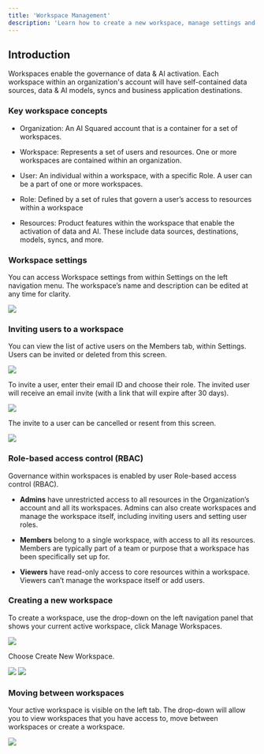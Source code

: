 ```yaml
---
title: 'Workspace Management'
description: 'Learn how to create a new workspace, manage settings and workspace users.'
---
```


## Introduction

Workspaces enable the governance of data & AI activation. Each workspace within an organization's account will have self-contained data sources, data & AI models, syncs and business application destinations.

### Key workspace concepts

- Organization: An AI Squared account that is a container for a set of workspaces.

- Workspace: Represents a set of users and resources. One or more workspaces are contained within an organization.

- User: An individual within a workspace, with a specific Role. A user can be a part of one or more workspaces.

- Role: Defined by a set of rules that govern a user’s access to resources within a workspace

- Resources: Product features within the workspace that enable the activation of data and AI. These include data sources, destinations, models, syncs, and more.

### Workspace settings

You can access Workspace settings from within Settings on the left navigation menu. The workspace’s name and description can be edited at any time for clarity.

<img src='https://res.cloudinary.com/dsyfasxld/image/upload/v1718360388/workspace_settings_yb4ag0.jpg' />

### Inviting users to a workspace

You can view the list of active users on the Members tab, within Settings. Users can be invited or deleted from this screen.

<img src='https://res.cloudinary.com/dsyfasxld/image/upload/v1718360624/Members_Tab_gpuvor.png' />

To invite a user, enter their email ID and choose their role. The invited user will receive an email invite (with a link that will expire after 30 days).

<img src='https://res.cloudinary.com/dsyfasxld/image/upload/v1718360738/User_Invite_xwfajv.png' />

The invite to a user can be cancelled or resent from this screen.

<img src='https://res.cloudinary.com/dsyfasxld/image/upload/v1718360959/Cancel_Resend_invite_khuh2t.png' />

### Role-based access control (RBAC)

Governance within workspaces is enabled by user Role-based access control (RBAC).

- **Admins** have unrestricted access to all resources in the Organization’s account and all its workspaces. Admins can also create workspaces and manage the workspace itself, including inviting users and setting user roles.

- **Members** belong to a single workspace, with access to all its resources. Members are typically part of a team or purpose that a workspace has been specifically set up for.

- **Viewers** have read-only access to core resources within a workspace. Viewers can’t manage the workspace itself or add users.

### Creating a new workspace

To create a workspace, use the drop-down on the left navigation panel that shows your current active workspace, click Manage Workspaces.

<img src='https://res.cloudinary.com/dsyfasxld/image/upload/v1718361367/manage_workspace_selection_c2ybrp.png' />

Choose Create New Workspace.

<img src='https://res.cloudinary.com/dsyfasxld/image/upload/v1718361604/select_workspace_olhlwz.png' />

<img src='https://res.cloudinary.com/dsyfasxld/image/upload/v1718361523/create_new_workspace_wzjz1q.png' />

### Moving between workspaces

Your active workspace is visible on the left tab. The drop-down will allow you to view workspaces that you have access to, move between workspaces or create a workspace.

<img src='https://res.cloudinary.com/dsyfasxld/image/upload/v1718361751/moving_between_workspaces_aogs0l.png' />
